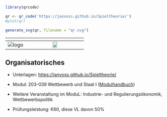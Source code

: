 
```r
library(qrcode)

qr <- qr_code('https://janvoss.github.io/Spieltheorie/')
#plot(qr)

generate_svg(qr, filename = "qr.svg")

```

|       ${}$        |  ${}$  |
|:-----------------:|:--------------------------------------------------:|
| ![logo](logo.png) |    ![](qr.svg){width="30%"}              |


:::{.callout-note 
    icon=false 
    collapse=true }

# Organisatorisches {.unnumbered}

- Unterlagen: <https://janvoss.github.io/Spieltheorie/>

- Modul: 203-039 Wettbewerb und Staat I ([Modulhandbuch](https://www.hfwu.de/fileadmin/user_upload/FAVM/VWL/modulhandbuch/Modulhandbuch_spob_vwl_2015_wise_Stand_2016_WiSe.pdf))

- Weitere Veranstaltung im ModuL: Industrie- und Regulierungsökonomik, Wettbewerbspolitik

- Prüfungsleistung: K60, diese VL davon 50%

:::